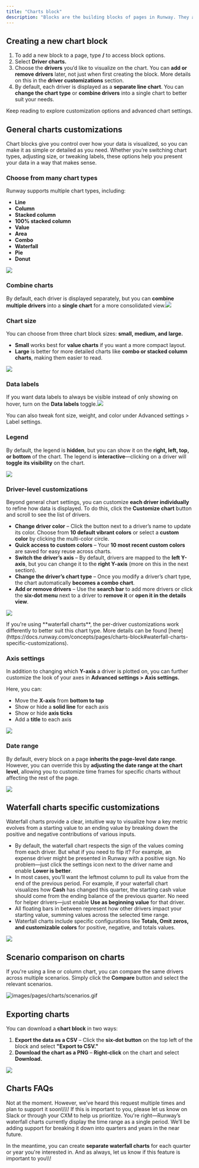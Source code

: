 ```yaml
---
title: "Charts block"
description: "Blocks are the building blocks of pages in Runway. They allow you to bring together different parts of your model on a single page, helping you visualize data, tell a story, and collaborate more effectively. In this article, we’ll focus on one of the most commonly used block types: Driver charts."
---
```


## Creating a new chart block

1. To add a new block to a page, type **/** to access block options.
2. Select **Driver charts.**
3. Choose the **drivers** you’d like to visualize on the chart. You can **add or remove drivers** later, not just when first creating the block. More details on this in the **driver customizations** section.
4. By default, each driver is displayed as a **separate line chart**. You can **change the chart type** or **combine drivers** into a single chart to better suit your needs.

Keep reading to explore customization options and advanced chart settings.

## General charts customizations

Chart blocks give you control over how your data is visualized, so you can make it as simple or detailed as you need. Whether you’re switching chart types, adjusting size, or tweaking labels, these options help you present your data in a way that makes sense.

### Choose from many chart types

Runway supports multiple chart types, including:

- **Line**
- **Column**
- **Stacked column**
- **100% stacked column**
- **Value**
- **Area**
- **Combo**
- **Waterfall**
- **Pie**
- **Donut**

![](/images/pages/charts/types.png)

### Combine charts

By default, each driver is displayed separately, but you can **combine multiple drivers** into a **single chart** for a more consolidated view.![](/images/pages/charts/combine-drivers.png)

### Chart size

You can choose from three chart block sizes: **small, medium, and large.**

- **Small** works best for **value charts** if you want a more compact layout.
- **Large** is better for more detailed charts like **combo or stacked column charts**, making them easier to read.

![](/images/pages/charts/chart-size.png)

### Data labels

If you want data labels to always be visible instead of only showing on hover, turn on the **Data labels** toggle.![](/images/pages/charts/data-labels.png)

You can also tweak font size, weight, and color under Advanced settings \> Label settings.

### Legend

By default, the legend is **hidden**, but you can show it on the **right, left, top, or bottom** of the chart. The legend is **interactive**—clicking on a driver will **toggle its visibility** on the chart.

![](/images/pages/charts/legend.png)

### Driver-level customizations

Beyond general chart settings, you can customize **each driver individually** to refine how data is displayed. To do this, click the **Customize chart** button and scroll to see the list of drivers.

- **Change driver color** – Click the button next to a driver’s name to update its color. Choose from **10 default vibrant colors** or select a **custom color** by clicking the multi-color circle.
- **Quick access to custom colors** – Your **10 most recent custom colors** are saved for easy reuse across charts.
- **Switch the driver’s axis** – By default, drivers are mapped to the **left Y-axis**, but you can change it to the **right Y-axis** (more on this in the next section).
- **Change the driver’s chart type** – Once you modify a driver’s chart type, the chart automatically **becomes a combo chart**.
- **Add or remove drivers** – Use the **search bar** to add more drivers or click the **six-dot menu** next to a driver to **remove it** or **open it in the details view**.

![](/images/pages/charts/driver-config.png)

<Note>
  If you're using **waterfall charts**, the per-driver customizations work differently to better suit this chart type. More details can be found [here](https://docs.runway.com/concepts/pages/charts-block#waterfall-charts-specific-customizations).
</Note>

### Axis settings

In addition to changing which **Y-axis** a driver is plotted on, you can further customize the look of your axes in **Advanced settings \> Axis settings.**

Here, you can:

- Move the **X-axis** from **bottom to top**
- Show or hide a **solid line** for each axis
- Show or hide **axis ticks**
- Add a **title** to each axis

![](/images/pages/charts/axis-settings.png)

### Date range

By default, every block on a page **inherits the page-level date range**. However, you can override this by **adjusting the date range at the chart level**, allowing you to customize time frames for specific charts without affecting the rest of the page.

![](/images/pages/charts/date-range.png)

## Waterfall charts specific customizations

Waterfall charts provide a clear, intuitive way to visualize how a key metric evolves from a starting value to an ending value by breaking down the positive and negative contributions of various inputs.

- By default, the waterfall chart respects the sign of the values coming from each driver. But what if you need to flip it? For example, an expense driver might be presented in Runway with a positive sign. No problem—just click the settings icon next to the driver name and enable **Lower is better**.
- In most cases, you’ll want the leftmost column to pull its value from the end of the previous period. For example, if your waterfall chart visualizes how **Cash** has changed this quarter, the starting cash value should come from the ending balance of the previous quarter. No need for helper drivers—just enable **Use as beginning value** for that driver.
- All floating bars in between represent how other drivers impact your starting value, summing values across the selected time range.
- Waterfall charts include specific configurations like **Totals, Omit zeros, and customizable colors** for positive, negative, and totals values.

![](/images/pages/charts/waterfall.png)

## Scenario comparison on charts

If you're using a line or column chart, you can compare the same drivers across multiple scenarios. Simply click the **Compare** button and select the relevant scenarios.

![images/pages/charts/scenarios.gif](/images/pages/charts/scenarios.gif)

## Exporting charts

You can download a **chart block** in two ways:

1. **Export the data as a CSV** – Click the **six-dot button** on the top left of the block and select **"Export to CSV."**
2. **Download the chart as a PNG** – **Right-click** on the chart and select **Download.**

![](/images/pages/charts/export-chart.png)

## Charts FAQs

<Accordion title="Can the X-axis represent quarters or years instead of months?" defaultOpen="false">
  Not at the moment. However, we’ve heard this request multiple times and plan to support it soon\\\\! If this is important to you, please let us know on Slack or through your CXM to help us prioritize.
</Accordion>

<Accordion title="Waterfall charts display the entire date range as a single period. Is there a way to break it down into quarters?" defaultOpen="false">
  You're right—Runway’s waterfall charts currently display the time range as a single period. We’ll be adding support for breaking it down into quarters and years in the near future.

  In the meantime, you can create **separate waterfall charts** for each quarter or year you're interested in. And as always, let us know if this feature is important to you\\\\!
</Accordion>